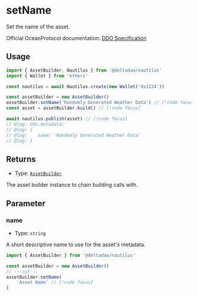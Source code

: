 # setName

Set the name of the asset.

Official OceanProtocol documentation: [DDO Specification](https://docs.oceanprotocol.com/developers/ddo-specification)

## Usage

```ts twoslash
import { AssetBuilder, Nautilus } from '@deltadao/nautilus'
import { Wallet } from 'ethers'

const nautilus = await Nautilus.create(new Wallet('0x1234'))

const assetBuilder = new AssetBuilder()
assetBuilder.setName('Randomly Generated Weather Data') // [!code focus]
const asset = assetBuilder.build() // [!code focus]

await nautilus.publish(asset) // [!code focus]
// @log: ddo.metadata: 
// @log: { 
// @log:    name: 'Randomly Generated Weather Data'
// @log: }
```

## Returns

- Type: [`AssetBuilder`](/docs/api/AssetBuilder)

The asset builder instance to chain building calls with.

## Parameter

### name

- Type: `string`

A short descriptive name to use for the asset's metadata.

```ts twoslash
import { AssetBuilder } from '@deltadao/nautilus'

const assetBuilder = new AssetBuilder()
// ---cut---
assetBuilder.setName(
    'Asset Name' // [!code focus]
)
```